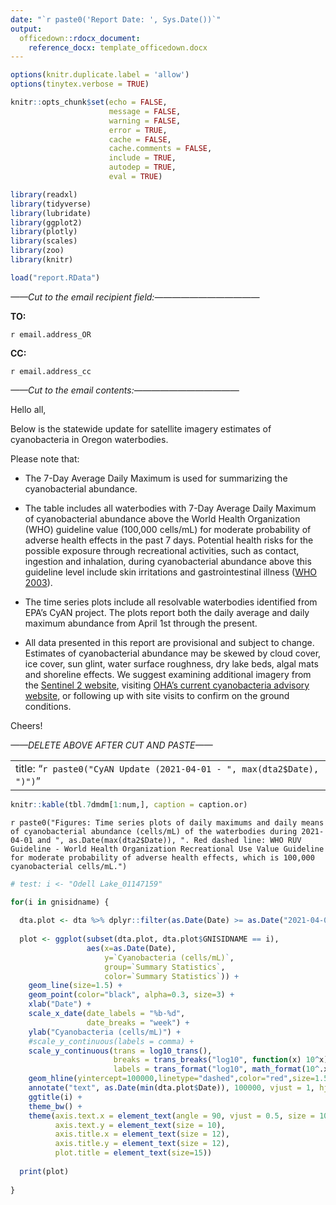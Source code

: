 ```yaml
---
date: "`r paste0('Report Date: ', Sys.Date())`"
output: 
  officedown::rdocx_document:
    reference_docx: template_officedown.docx
---
```


```r
options(knitr.duplicate.label = 'allow')
options(tinytex.verbose = TRUE)

knitr::opts_chunk$set(echo = FALSE,
                      message = FALSE,
                      warning = FALSE,
                      error = TRUE,
                      cache = FALSE,
                      cache.comments = FALSE,
                      include = TRUE,
                      autodep = TRUE,
                      eval = TRUE)

library(readxl)
library(tidyverse)
library(lubridate)
library(ggplot2)
library(plotly)
library(scales)
library(zoo)
library(knitr)

load("report.RData")

```

*------Cut to the email recipient field:------------------------------------*

**TO:**

`r email.address_OR`

**CC:**

`r email.address_cc`

*------Cut to the email contents:------------------------------------*

Hello all,

Below is the statewide update for satellite imagery estimates of cyanobacteria in Oregon waterbodies.  

Please note that:

*   The 7-Day Average Daily Maximum is used for summarizing the cyanobacterial abundance.       

*   The table includes all waterbodies with 7-Day Average Daily Maximum of cyanobacterial abundance above the World Health Organization (WHO) guideline value (100,000 cells/mL) for moderate probability of adverse health effects in the past 7 days. Potential health risks for the possible exposure through recreational activities, such as contact, ingestion and inhalation, during cyanobacterial abundance above this guideline level include skin irritations and gastrointestinal illness ([WHO 2003][WHO2003]).  

[WHO2003]: https://apps.who.int/iris/bitstream/handle/10665/42591/9241545801.pdf?sequence=1&isAllowed=y       

*   The time series plots include all resolvable waterbodies identified from EPA’s CyAN project. The plots report both the daily average and daily maximum abundance from April 1st through the present.       

*   All data presented in this report are provisional and subject to change. Estimates of cyanobacterial abundance may be skewed by cloud cover, ice cover, sun glint, water surface roughness, dry lake beds, algal mats and shoreline effects. We suggest examining additional imagery from the [Sentinel 2 website][S2], visiting [OHA's current cyanobacteria advisory website][OHA], or following up with site visits to confirm on the ground conditions.    

[S2]: https://www.sentinel-hub.com/explore/sentinelplayground/
[OHA]: https://www.oregon.gov/oha/ph/healthyenvironments/recreation/harmfulalgaeblooms/pages/blue-greenalgaeadvisories.aspx

Cheers!

*------DELETE ABOVE AFTER CUT AND PASTE------*

---
title: "`r paste0("CyAN Update (2021-04-01 - ", max(dta2$Date), ")")`"
---

<!---BLOCK_LANDSCAPE_START--->

```r

knitr::kable(tbl.7dmdm[1:num,], caption = caption.or)


```

`r paste0("Figures: Time series plots of daily maximums and daily means of cyanobacterial abundance (cells/mL) of the waterbodies during 2021-04-01 and ", as.Date(max(dta2$Date)), ". Red dashed line: WHO RUV Guideline - World Health Organization Recreational Use Value Guideline for moderate probability of adverse health effects, which is 100,000 cyanobacterial cells/mL.")`

```r

# test: i <- "Odell Lake_01147159"

for(i in gnisidname) {
  
  dta.plot <- dta %>% dplyr::filter(as.Date(Date) >= as.Date("2021-04-01"))
  
  plot <- ggplot(subset(dta.plot, dta.plot$GNISIDNAME == i),
                 aes(x=as.Date(Date), 
                     y=`Cyanobacteria (cells/mL)`,
                     group=`Summary Statistics`,
                     color=`Summary Statistics`)) +
    geom_line(size=1.5) +
    geom_point(color="black", alpha=0.3, size=3) +
    xlab("Date") +
    scale_x_date(date_labels = "%b-%d",
                 date_breaks = "week") +
    ylab("Cyanobacteria (cells/mL)") +
    #scale_y_continuous(labels = comma) +
    scale_y_continuous(trans = log10_trans(),
                       breaks = trans_breaks("log10", function(x) 10^x),
                       labels = trans_format("log10", math_format(10^.x))) +
    geom_hline(yintercept=100000,linetype="dashed",color="red",size=1.5) +
    annotate("text", as.Date(min(dta.plot$Date)), 100000, vjust = 1, hjust = 0,  label = "WHO RUV Guideline") +
    ggtitle(i) +
    theme_bw() +
    theme(axis.text.x = element_text(angle = 90, vjust = 0.5, size = 10),
          axis.text.y = element_text(size = 10),
          axis.title.x = element_text(size = 12),
          axis.title.y = element_text(size = 12),
          plot.title = element_text(size=15))
  
  print(plot)
  
}

```

<!---BLOCK_LANDSCAPE_STOP--->


